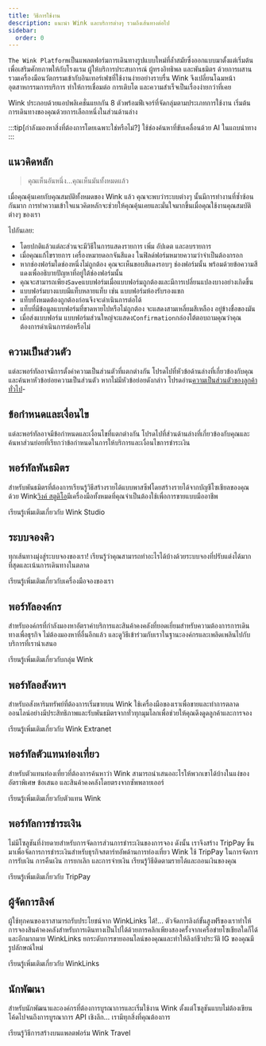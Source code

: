 ```yaml
---
title: วิธีการใช้งาน
description: แนะนำ Wink และบริการต่างๆ รวมถึงเส้นทางต่อไป
sidebar:
  order: 0
---
```


`The Wink Platform`เป็นแพลตฟอร์มการเดินทางรูปแบบใหม่ที่ล้ำสมัยซึ่งออกแบบมาตั้งแต่เริ่มต้นเพื่อเสริมศักยภาพให้กับโรงแรม ผู้ให้บริการประสบการณ์ ผู้ทรงอิทธิพล และพันธมิตร ด้วยการผสานรวมเครื่องมือนวัตกรรมเข้ากับอินเทอร์เฟซที่ใช้งานง่ายอย่างราบรื่น Wink จึงเปลี่ยนโฉมหน้าอุตสาหกรรมการบริการ ทำให้การเชื่อมต่อ การเติบโต และความสำเร็จเป็นเรื่องง่ายกว่าที่เคย

Wink ประกอบด้วยแอปพลิเคชั่นแยกกัน 8 ตัวพร้อมฟีเจอร์ที่จัดกลุ่มตามประเภทการใช้งาน
เริ่มต้นการเดินทางของคุณด้วยการเลือกหนึ่งในส่วนด้านล่าง

:::tip\[กำลังมองหาสิ่งที่ต้องการโดยเฉพาะใช่หรือไม่?]
ใช้ช่องค้นหาที่ขับเคลื่อนด้วย AI ในแถบนำทาง
:::

## แนวคิดหลัก

> คุณเห็นอันหนึ่ง...คุณเห็นมันทั้งหมดแล้ว

เมื่อคุณคุ้นเคยกับคุณสมบัติทั้งหมดของ Wink แล้ว คุณจะพบว่าระบบต่างๆ นั้นมีการทำงานที่ซ้ำซ้อนกันมาก
การทำความเข้าใจแนวคิดหลักจะช่วยให้คุณคุ้นเคยและมั่นใจมากขึ้นเมื่อคุณใช้งานคุณสมบัติต่างๆ ของเรา

ไปกันเลย:

* โดยปกติแล้วแต่ละส่วนจะมีวิธีในการแสดงรายการ เพิ่ม อัปเดต และลบรายการ
* เมื่อคุณแก้ไขรายการ เครื่องหมายดอกจันสีแดง<Badge text="*" variant="danger" size="large" />
  ในฟิลด์ฟอร์มหมายความว่าจำเป็นต้องกรอก
* หากช่องฟอร์มใดช่องหนึ่งไม่ถูกต้อง คุณจะเห็นขอบสีแดงรอบๆ ช่องฟอร์มนั้น พร้อมด้วยข้อความสีแดงเพื่ออธิบายปัญหาที่อยู่ใต้ช่องฟอร์มนั้น
* คุณจะสามารถเพียง`Save`แบบฟอร์มเมื่อแบบฟอร์มถูกต้องและมีการเปลี่ยนแปลงบางอย่างเกิดขึ้น
* แบบฟอร์มบางแบบมีแท็บหลายแท็บ เช่น แบบฟอร์มห้องรับรองแขก
* แท็บทั้งหมดต้องถูกต้องก่อนจึงจะดำเนินการต่อได้
* แท็บที่มีข้อมูลแบบฟอร์มที่ขาดหายไปหรือไม่ถูกต้อง จะแสดงสามเหลี่ยมสีเหลือง<Badge text="⚠️" variant="caution" size="large" />
  อยู่ข้างชื่อของมัน
* เมื่อส่งแบบฟอร์ม แบบฟอร์มส่วนใหญ่จะแสดง`Confirmation`กล่องโต้ตอบถามคุณว่าคุณต้องการดำเนินการต่อหรือไม่

## ความเป็นส่วนตัว

แต่ละพอร์ทัลอาจมีการตั้งค่าความเป็นส่วนตัวที่แตกต่างกัน โปรดไปที่หัวข้อด้านล่างที่เกี่ยวข้องกับคุณและค้นหาหัวข้อย่อยความเป็นส่วนตัว หากไม่มีหัวข้อย่อยดังกล่าว โปรดอ่าน[ความเป็นส่วนตัวของลูกค้าทั่วไป](/booking-engine/privacy)-

## ข้อกำหนดและเงื่อนไข

แต่ละพอร์ทัลอาจมีข้อกำหนดและเงื่อนไขที่แตกต่างกัน โปรดไปที่ส่วนด้านล่างที่เกี่ยวข้องกับคุณและค้นหาส่วนย่อยที่เรียกว่าข้อกำหนดในการให้บริการและเงื่อนไขการชำระเงิน

## พอร์ทัลพันธมิตร

สำหรับพันธมิตรที่ต้องการเรียนรู้วิธีสร้างรายได้แบบพาสซีฟโดยสร้างรายได้จากบัญชีโซเชียลของคุณด้วย Wink[วิงค์ สตูดิโอ](https://studio.wink.travel)มีเครื่องมือทั้งหมดที่คุณจำเป็นต้องใช้เพื่อการขายแบบมืออาชีพ

<LinkButton href="/studio/what-is-studio">
  เรียนรู้เพิ่มเติมเกี่ยวกับ Wink Studio
</LinkButton>


## ระบบจองคิว

ทุกเส้นทางมุ่งสู่ระบบจองของเรา! เรียนรู้ว่าคุณสามารถทำอะไรได้บ้างด้วยระบบจองที่ปรับแต่งได้มากที่สุดและเน้นการเดินทางในตลาด

<LinkButton href="/booking-engine/in-a-nutshell">
  เรียนรู้เพิ่มเติมเกี่ยวกับเครื่องมือจองของเรา
</LinkButton>


## พอร์ทัลองค์กร

สำหรับองค์กรที่กำลังมองหาอัตราค่าบริการและสินค้าคงคลังที่ยอดเยี่ยมสำหรับความต้องการการเดินทางเพื่อธุรกิจ ไม่ต้องมองหาที่อื่นอีกแล้ว และดูวิธีเข้าร่วมกับเราในฐานะองค์กรและเพลิดเพลินไปกับบริการที่เรานำเสนอ

<LinkButton href="/corporate/what-is-group">
  เรียนรู้เพิ่มเติมเกี่ยวกับกลุ่ม Wink
</LinkButton>


## พอร์ทัลอสังหาฯ

สำหรับอสังหาริมทรัพย์ที่ต้องการเริ่มขายบน Wink ใช้เครื่องมือของเราเพื่อขายและทำการตลาดออนไลน์อย่างมีประสิทธิภาพและรับพันธมิตรจากทั่วทุกมุมโลกเพื่อช่วยให้คุณดึงดูดลูกค้าและการจอง

<LinkButton href="/extranet/what-is-extranet">
  เรียนรู้เพิ่มเติมเกี่ยวกับ Wink Extranet
</LinkButton>


## พอร์ทัลตัวแทนท่องเที่ยว

สำหรับตัวแทนท่องเที่ยวที่ต้องการค้นหาว่า Wink สามารถนำเสนออะไรให้พวกเขาได้บ้างในแง่ของอัตราพิเศษ ข้อเสนอ และสินค้าคงคลังโดยตรงจากซัพพลายเออร์

<LinkButton href="/travel-agent/what-is-agent">
  เรียนรู้เพิ่มเติมเกี่ยวกับตัวแทน Wink
</LinkButton>


## พอร์ทัลการชำระเงิน

ไม่มีโซลูชันที่ง่ายดายสำหรับการจัดการส่วนการชำระเงินของการจอง ดังนั้น เราจึงสร้าง TripPay ขึ้นมาเพื่อจัดการการชำระเงินสำหรับธุรกิจสตาร์ทอัพด้านการท่องเที่ยว Wink ใช้ TripPay ในการจัดการการรับเงิน การคืนเงิน การยกเลิก และการจ่ายเงิน
เรียนรู้วิธีติดตามรายได้และถอนเงินของคุณ

<LinkButton href="/payment/what-is-trip-pay">
  เรียนรู้เพิ่มเติมเกี่ยวกับ TripPay
</LinkButton>


## ผู้จัดการลิงค์

ผู้ใช้ทุกคนของเราสามารถรับประโยชน์จาก WinkLinks ได้!... ตัวจัดการลิงก์ขั้นสูงฟรีของเราทำให้การจองสินค้าคงคลังสำหรับการเดินทางเป็นไปได้ด้วยการคลิกเพียงสองครั้งจากเครือข่ายโซเชียลใดก็ได้และอีกมากมาย
WinkLinks ยกระดับการขายออนไลน์ของคุณและทำให้ลิงก์ชีวประวัติ IG ของคุณมีรูปลักษณ์ใหม่

<LinkButton href="/link-manager/wink-links">
  เรียนรู้เพิ่มเติมเกี่ยวกับ WinkLinks
</LinkButton>


## นักพัฒนา

สำหรับนักพัฒนาและองค์กรที่ต้องการบูรณาการและเริ่มใช้งาน Wink ตั้งแต่โซลูชันแบบไม่ต้องเขียนโค้ดไปจนถึงการบูรณาการ API เชิงลึก... เรามีทุกสิ่งที่คุณต้องการ

<LinkButton href="/developers/build-on-wink">
  เรียนรู้วิธีการสร้างบนแพลตฟอร์ม Wink Travel
</LinkButton>

